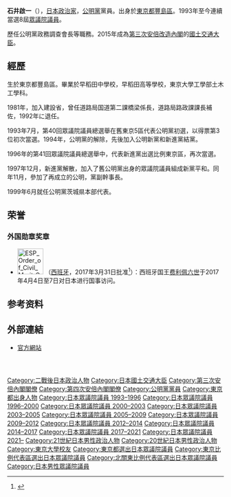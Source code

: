 {{Infobox Officeholder
| name  = 石井 啟一
| original_name = 
| native_name_lang = 
| image = Keiichi Ishii 201510.jpg
| imagesize = 
| country = {{JPN}}
| office = {{JPN}}第20、21任[[國土交通大臣|國土交通大臣]]
| term_start = 2015年10月7日
| term_end = 2019年9月11日
| primeminister = [[安倍晉三|安倍晉三]]
| predecessor = [[太田昭宏|太田昭宏]]
| successor = [[赤羽一嘉|赤羽一嘉]]
| office2 = {{JPN}}[[眾議院_(日本)|眾議院議員]]
| term_start2 = 1993年7月19日
| term_end2 = 
| predecessor2 = 
| successor2 = 
|constituency2  = {{Plainlist|
* {{link-ja|東京都第5區 (中選舉區)|東京都第5区 (中選挙区)|東京都第5區}}（1993-1996）
* [[比例東京區|比例東京區]]（1996-2000）
* [[比例北關東區|比例北關東區]]（2000年至今）}}
|birth_date = {{birth date and age|1958|3|20}}
|birth_place = {{JPN}}[[東京都|東京都]][[豐島區|豐島區]]
|native_place = 
|parents = 
|relatives = 
|spouse = 
|party = （[[公明党|公明党]]→）<br />（公明新党→）<br />（[[新進党|新進党]]→）<br />（新党和平→）<br />[[公明黨|公明黨]]
|alma_mater   = [[東京大學|東京大學]]工學部
|website      = [http://www.k1-ishii.com/ 官方網站]
}}
'''石井啟一'''（{{bd|1958年|3月20日|||Ishii Keiichi}}），[[日本|日本]][[政治家|政治家]]，[[公明黨|公明黨]]黨員。出身於[[東京都|東京都]][[豐島區|豐島區]]。1993年至今連續當選8屆[[眾議院_(日本)|眾議院議員]]。

歷任公明黨政務調查會長等職務。2015年成為[[第三次安倍改造內閣|第三次安倍改造內閣]]的[[國土交通大臣|國土交通大臣]]。

== 經歷 ==
生於東京都豐島區。畢業於早稻田中學校，早稻田高等學校，東京大學工學部土木工學科。

1981年，加入建設省，曾任道路局国道第二課橋梁係長，道路局路政課課長補佐，1992年に退任。

1993年7月，第40回眾議院議員總選舉在舊東京5區代表公明黨初選，以得票第3位初次當選。1994年，公明黨的解除，先後加入公明新黨和新進黨結黨。

1996年的第41回眾議院議員總選舉中，代表新進黨出選比例東京區，再次當選。

1997年12月，新進黨解散，加入了舊公明黨出身的眾議院議員組成新黨平和。同年11月，參加了再成立的公明，黨副幹事長。

1999年6月就任公明黨茨城県本部代表。

==荣誉==
===外国勋章奖章===
* [[File:ESP_Order_of_Civil_Merit_GC.svg|60px]] {{link-es|民事功绩大十字勋章|Orden del Mérito Civil (España)}}（[[西班牙|西班牙]]，2017年3月31日批准<ref>{{es}}{{cite web |url=https://www.boe.es/buscar/doc.php?id=BOE-A-2017-3638 |title=Real Decreto 355/2017, de 31 de marzo, por el que se concede la Gran Cruz de la Orden del Mérito Civil a las personalidades japonesas que se citan. |publisher=[[西班牙国家官方公报|Boletín Oficial del Estado]] |date=2017-04-01 |accessdate=2021-12-31 |archive-date=2021-12-31 |archive-url=https://web.archive.org/web/20211231050439/https://www.boe.es/buscar/doc.php?id=BOE-A-2017-3638 |dead-url=no }}</ref>）：西班牙国王[[费利佩六世|费利佩六世]]于2017年4月4日至7日对日本进行国事访问。

==参考资料==
{{reflist}}

== 外部連結 ==
* [http://www.k1-ishii.com/ 官方網站] {{Wayback|url=http://www.k1-ishii.com/ |date=20151006123958 }}

{{start box}}
{{s-off}}
  {{Succession box
    | title  = {{flagicon|JPN}} [[國土交通大臣|國土交通大臣]]
    | titlenote  = 
    | years  = 2015年—2019年
    | before = [[太田昭宏|太田昭宏]]
    | after  = [[赤羽一嘉|赤羽一嘉]]
  }}
  {{Succession box
    | title  = {{flagicon|JPN}} [[財務副大臣|財務副大臣]]
    | titlenote  = 與[[山本有二|山本有二]]一起
    | years  = 2003年—2004年
    | before = [[谷口隆義|谷口隆義]]<br />[[小林興起|小林興起]]
    | after  = [[上田勇|上田勇]]<br />[[田野瀨良太郎|田野瀨良太郎]]
  }}
{{end box}}

{{國土交通大臣}}
{{第三次安倍內閣}}
{{第四次安倍內閣}}

{{DEFAULTSORT:Ishii Keiichi}}
[[Category:二戰後日本政治人物|Category:二戰後日本政治人物]]
[[Category:日本國土交通大臣|Category:日本國土交通大臣]]
[[Category:第三次安倍內閣閣僚|Category:第三次安倍內閣閣僚]]
[[Category:第四次安倍內閣閣僚|Category:第四次安倍內閣閣僚]]
[[Category:公明黨黨員|Category:公明黨黨員]]
[[Category:東京都出身人物|Category:東京都出身人物]]
[[Category:日本眾議院議員_1993–1996|Category:日本眾議院議員 1993–1996]]
[[Category:日本眾議院議員_1996–2000|Category:日本眾議院議員 1996–2000]]
[[Category:日本眾議院議員_2000–2003|Category:日本眾議院議員 2000–2003]]
[[Category:日本眾議院議員_2003–2005|Category:日本眾議院議員 2003–2005]]
[[Category:日本眾議院議員_2005–2009|Category:日本眾議院議員 2005–2009]]
[[Category:日本眾議院議員_2009–2012|Category:日本眾議院議員 2009–2012]]
[[Category:日本眾議院議員_2012–2014|Category:日本眾議院議員 2012–2014]]
[[Category:日本眾議院議員_2014–2017|Category:日本眾議院議員 2014–2017]]
[[Category:日本眾議院議員_2017–2021|Category:日本眾議院議員 2017–2021]]
[[Category:日本眾議院議員_2021–|Category:日本眾議院議員 2021–]]
[[Category:21世紀日本男性政治人物|Category:21世紀日本男性政治人物]]
[[Category:20世紀日本男性政治人物|Category:20世紀日本男性政治人物]]
[[Category:東京大學校友|Category:東京大學校友]]
[[Category:東京都選出日本眾議院議員|Category:東京都選出日本眾議院議員]]
[[Category:東京比例代表區選出日本眾議院議員|Category:東京比例代表區選出日本眾議院議員]]
[[Category:北關東比例代表區選出日本眾議院議員|Category:北關東比例代表區選出日本眾議院議員]]
[[Category:日本男性眾議院議員|Category:日本男性眾議院議員]]